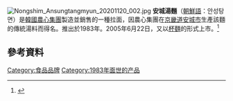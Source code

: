 [[File:Nongshim_Ansungtangmyun_20201120_002.jpg|thumb]]
'''安城湯麵'''（[[朝鮮語|朝鮮語]]：안성탕면）是[[韓國|韓國]][[農心集團|農心集團]]製造並銷售的一種拉面，因農心集團在[[京畿道|京畿道]][[安城市_(韓國)|安城市]]生產該麵的傳統湯料而得名。推出於1983年。2005年6月22日，又以[[杯麵|杯麵]]的形式上市。<ref>{{Cite web |url=http://news.naver.com/main/read.nhn?mode=LSD&mid=sec&sid1=001&oid=098&aid=0000055538& |title=農心推出杯式安城湯麵 |access-date=2011-06-20 |archive-date=2016-06-13 |archive-url=https://web.archive.org/web/20160613153449/http://news.naver.com/main/read.nhn?mode=LSD&mid=sec&sid1=001&oid=098&aid=0000055538& |dead-url=no }}</ref>

==參考資料==
<references/>

{{food-stub}}
[[Category:食品品牌|Category:食品品牌]]
[[Category:1983年面世的产品|Category:1983年面世的产品]]